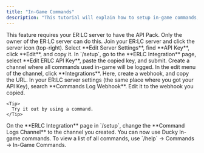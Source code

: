 ```yaml
---
title: "In-Game Commands"
description: "This tutorial will explain how to setup in-game commands, and quickly do things such as starting your shift, punishing someone or running an automation."
---
```


<Warning>
  This feature requires your ER:LC server to have the API Pack.
</Warning>

<Steps>
  <Step title="Link your ER:LC Server">
    <Tip>
      Only the owner of the ER:LC server can do this.
    </Tip>
    Join your ER:LC server and click the server icon (top-right). Select **Edit Server Settings**, find **API Key**, click **Edit**, and copy it. In `/setup`, go to the **ERLC Integration** page, select **Edit ERLC API Key**, paste the copied key, and submit.
  </Step>
  <Step title="ER:LC Command Logs">
    Create a channel where all commands used in-game will be logged. In the edit menu of the channel, click **Integrations**. Here, create a webhook, and copy the URL. In your ER:LC server settings (the same place where you got your API Key), search **Commands Log Webhook**. Edit it to the webhook you copied.

    <Tip>
      Try it out by using a command.
    </Tip>
  </Step>
  <Step title="Configuring with Ducky">
    On the **ERLC Integration** page in `/setup`, change the **Command Logs Channel** to the channel you created.
  </Step>
  <Step title="Done">
    You can now use Ducky In-game commands. To view a list of all commands, use `/help` → Commands → In-Game Commands.
  </Step>
</Steps>